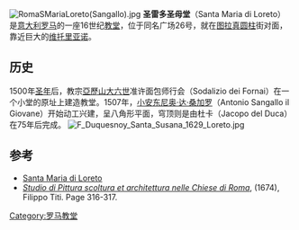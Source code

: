 [[Image:RomaSMariaLoreto(Sangallo).jpg|thumb]]
'''圣雷多圣母堂'''（Santa Maria di Loreto）是[[意大利|意大利]][[罗马|罗马]]的一座16世纪[[教堂|教堂]]，位于同名广场26号，就在[[图拉真圆柱|图拉真圆柱]]街对面，靠近巨大的[[维托里亚诺|维托里亚诺]]。

==历史==
1500年[[圣年|圣年]]后，教宗[[亞歷山大六世|亞歷山大六世]]准许面包师行会（Sodalizio dei Fornai）在一个小堂的原址上建造教堂。1507年，[[小安东尼奥·达·桑加罗|小安东尼奥·达·桑加罗]]（Antonio Sangallo il Giovane）开始动工兴建，呈八角形平面，穹顶则是由杜卡（Jacopo del Duca）在75年后完成。
[[File:F_Duquesnoy_Santa_Susana_1629_Loreto.jpg|thumb]]

==参考==
* [http://www.romeartlover.it/Cupole.html Santa Maria di Loreto]{{Wayback|url=http://www.romeartlover.it/Cupole.html |date=20160417110607 }}
* [https://books.google.com/books?id=98g-AAAAcAAJ ''Studio di Pittura scoltura et architettura nelle Chiese di Roma''], (1674), Filippo Titi. Page 316-317.

{{coord|41|53|46|N|12|29|03|E|region:IT-RM_type:landmark|display=title}}
{{罗马地标}}
[[Category:罗马教堂|Category:罗马教堂]]